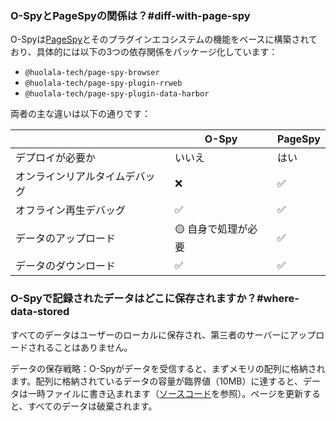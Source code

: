 ### O-SpyとPageSpyの関係は？#diff-with-page-spy

O-Spyは[PageSpy](/)とそのプラグインエコシステムの機能をベースに構築されており、具体的には以下の3つの依存関係をパッケージ化しています：

- `@huolala-tech/page-spy-browser`
- `@huolala-tech/page-spy-plugin-rrweb`
- `@huolala-tech/page-spy-plugin-data-harbor`

両者の主な違いは以下の通りです：

|              | O-Spy        | PageSpy |
| ------------ | ------------ | ------- |
| デプロイが必要か | いいえ         | はい     |
| オンラインリアルタイムデバッグ | ❌           | ✅       |
| オフライン再生デバッグ | ✅           | ✅       |
| データのアップロード | 🟡 自身で処理が必要 | ✅       |
| データのダウンロード | ✅           | ✅       |

### O-Spyで記録されたデータはどこに保存されますか？#where-data-stored

すべてのデータはユーザーのローカルに保存され、第三者のサーバーにアップロードされることはありません。

データの保存戦略：O-Spyがデータを受信すると、まずメモリの配列に格納されます。配列に格納されているデータの容量が臨界値（10MB）に達すると、データは一時ファイルに書き込まれます（[ソースコード](https://github.com/HuolalaTech/page-spy/blob/main/packages/page-spy-plugin-data-harbor/src/harbor/blob.ts#L18)を参照）。ページを更新すると、すべてのデータは破棄されます。